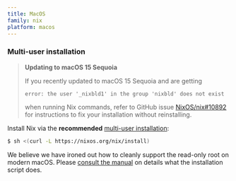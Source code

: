 ```yaml
---
title: MacOS
family: nix
platform: macos
---
```


### Multi-user installation

> **Updating to macOS 15 Sequoia**
>
> If you recently updated to macOS 15 Sequoia and are getting
>
> ```console
> error: the user '_nixbld1' in the group 'nixbld' does not exist
> ```
>
> when running Nix commands, refer to GitHub issue [NixOS/nix#10892](https://github.com/NixOS/nix/issues/10892) for instructions to fix your installation without reinstalling.

Install Nix via the **recommended** [multi-user installation](/manual/nix/stable/installation/multi-user):

```bash
$ sh <(curl -L https://nixos.org/nix/install)
```

We believe we have ironed out how to cleanly support the read-only root on modern macOS. Please [consult the manual](/manual/nix/stable/installation/installing-binary#macos-installation) on details what the installation script does.
